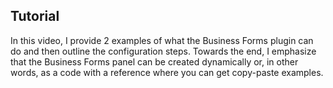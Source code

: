 
## Tutorial

In this video, I provide 2 examples of what the Business Forms plugin can do and then outline the configuration steps. Towards the end, I emphasize that the Business Forms panel can be created dynamically or, in other words, as a code with a reference where you can get copy-paste examples. 

<Youtube
  id="ulbe8U8-IFA"
  title="The powerful Business Forms panel 4.1.0 Overview."
/>
